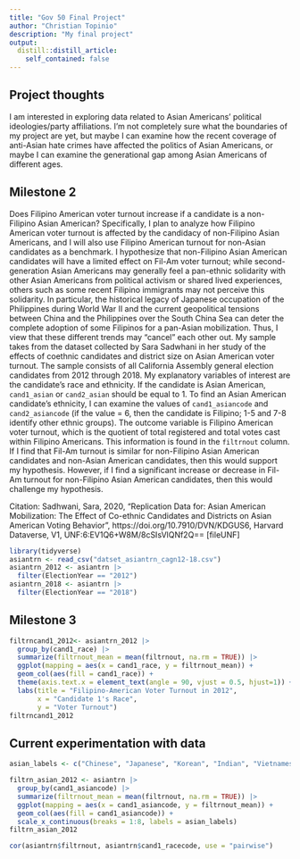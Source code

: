 ```yaml
---
title: "Gov 50 Final Project"
author: "Christian Topinio"
description: "My final project"
output:
  distill::distill_article:
    self_contained: false
---
```




## Project thoughts

I am interested in exploring data related to Asian Americans' political ideologies/party affiliations. I'm not completely sure what the boundaries of my project are yet, but maybe I can examine how the recent coverage of anti-Asian hate crimes have affected the politics of Asian Americans, or maybe I can examine the generational gap among Asian Americans of different ages.

## Milestone 2

Does Filipino American voter turnout increase if a candidate is a non-Filipino Asian American? Specifically, I plan to analyze how Filipino American voter turnout is affected by the candidacy of non-Filipino Asian Americans, and I will also use Filipino American turnout for non-Asian candidates as a benchmark. I hypothesize that non-Filipino Asian American candidates will have a limited effect on Fil-Am voter turnout; while second-generation Asian Americans may generally feel a pan-ethnic solidarity with other Asian Americans from political activism or shared lived experiences, others such as some recent Filipino immigrants may not perceive this solidarity. In particular, the historical legacy of Japanese occupation of the Philippines during World War II and the current geopolitical tensions between China and the Philippines over the South China Sea can deter the complete adoption of some Filipinos for a pan-Asian mobilization. Thus, I view that these different trends may “cancel” each other out. My sample takes from the dataset collected by Sara Sadwhani in her study of the effects of coethnic candidates and district size on Asian American voter turnout. The sample consists of all California Assembly general election candidates from 2012 through 2018. My explanatory variables of interest are the candidate’s race and ethnicity. If the candidate is Asian American, `cand1_asian` or `cand2_asian` should be equal to 1. To find an Asian American candidate’s ethnicity, I can examine the values of `cand1_asiancode` and `cand2_asiancode` (if the value = 6, then the candidate is Filipino; 1-5 and 7-8 identify other ethnic groups). The outcome variable is Filipino American voter turnout, which is the quotient of total registered and total votes cast within Filipino Americans. This information is found in the `filtrnout` column. If I find that Fil-Am turnout is similar for non-Filipino Asian American candidates and non-Asian American candidates, then this would support my hypothesis. However, if I find a significant increase or decrease in Fil-Am turnout for non-Filipino Asian American candidates, then this would challenge my hypothesis.


Citation: Sadhwani, Sara, 2020, "Replication Data for: Asian American Mobilization: The Effect of Co-ethnic Candidates and Districts on Asian American Voting Behavior", https://doi.org/10.7910/DVN/KDGUS6, Harvard Dataverse, V1, UNF:6:EV1Q6+W8M/8cSIsVlQNf2Q== [fileUNF]

```r
library(tidyverse)
asiantrn <- read_csv("datset_asiantrn_cagn12-18.csv")
asiantrn_2012 <- asiantrn |>
  filter(ElectionYear == "2012")
asiantrn_2018 <- asiantrn |>
  filter(ElectionYear == "2018")
```
## Milestone 3

```r
filtrncand1_2012<- asiantrn_2012 |>
  group_by(cand1_race) |>
  summarize(filtrnout_mean = mean(filtrnout, na.rm = TRUE)) |>
  ggplot(mapping = aes(x = cand1_race, y = filtrnout_mean)) +
  geom_col(aes(fill = cand1_race)) +
  theme(axis.text.x = element_text(angle = 90, vjust = 0.5, hjust=1)) +
  labs(title = "Filipino-American Voter Turnout in 2012",
       x = "Candidate 1's Race",
       y = "Voter Turnout")
filtrncand1_2012
```
## Current experimentation with data

```r
asian_labels <- c("Chinese", "Japanese", "Korean", "Indian", "Vietnamese", "Filipino", "Taiwanese", "Other")

filtrn_asian_2012 <- asiantrn |>
  group_by(cand1_asiancode) |>
  summarize(filtrnout_mean = mean(filtrnout, na.rm = TRUE)) |>
  ggplot(mapping = aes(x = cand1_asiancode, y = filtrnout_mean)) +
  geom_col(aes(fill = cand1_asiancode)) +
  scale_x_continuous(breaks = 1:8, labels = asian_labels)
filtrn_asian_2012
```


```r
cor(asiantrn$filtrnout, asiantrn$cand1_racecode, use = "pairwise")
```









